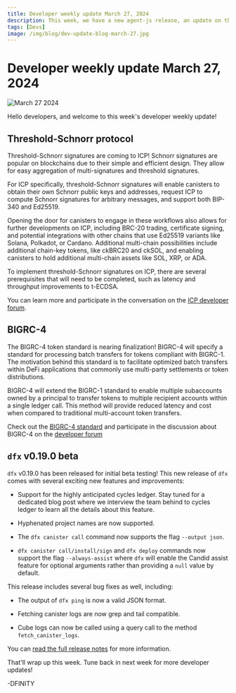 ```yaml
---
title: Developer weekly update March 27, 2024
description: This week, we have a new agent-js release, an update on the cycles ledger, and a sneak peek into React Native apps on ICP.
tags: [Devs]
image: /img/blog/dev-update-blog-march-27.jpg
---
```


# Developer weekly update March 27, 2024

![March 27 2024](../../static/img/blog/dev-update-blog-march-27.jpg)

Hello developers, and welcome to this week's developer weekly update!

## Threshold-Schnorr protocol

Threshold-Schnorr signatures are coming to ICP! Schnorr signatures are popular on blockchains due to their simple and efficient design. They allow for easy aggregation of multi-signatures and threshold signatures.

For ICP specifically, threshold-Schnorr signatures will enable canisters to obtain their own Schnorr public keys and addresses, request ICP to compute Schnorr signatures for arbitrary messages, and support both BIP-340 and Ed25519.

Opening the door for canisters to engage in these workflows also allows for further developments on ICP, including BRC-20 trading, certificate signing, and potential integrations with other chains that use Ed25519 variants like Solana, Polkadot, or Cardano. Additional multi-chain possibilities include additional chain-key tokens, like ckBRC20 and ckSOL, and enabling canisters to hold additional multi-chain assets like SOL, XRP, or ADA.

To implement threshold-Schnorr signatures on ICP, there are several prerequisites that will need to be completed, such as latency and throughput improvements to t-ECDSA.

You can learn more and participate in the conversation on the [ICP developer forum](https://forum.dfinity.org/t/threshold-schnorr-facilitating-brc-20-trading-solana-integration-certificate-signing-and-more/28993).

## BIGRC-4

The BIGRC-4 token standard is nearing finalization! BIGRC-4 will specify a standard for processing  batch transfers for tokens compliant with BIGRC-1. The motivation behind this standard is to facilitate optimized batch transfers within DeFi applications that commonly use multi-party settlements or token distributions.

BIGRC-4 will extend the BIGRC-1 standard to enable multiple subaccounts owned by a principal to transfer tokens to multiple recipient accounts within a single ledger call. This method will provide reduced latency and cost when compared to traditional multi-account token transfers.

Check out the [BIGRC-4 standard](https://github.com/skilesare/BIGRC/blob/main/ICRCs/BIGRC-4/BIGRC-4.md) and participate in the discussion about BIGRC-4 on the [developer forum](https://forum.dfinity.org/t/icrc4-batch-transfers-nearing-finalization-please-review/27395/2)

## `dfx` v0.19.0 beta

`dfx` v0.19.0 has been released for initial beta testing! This new release of `dfx` comes with several exciting new features and improvements:

- Support for the highly anticipated cycles ledger. Stay tuned for a dedicated blog post where we interview the team behind to cycles ledger to learn all the details about this feature.

- Hyphenated project names are now supported.

- The `dfx canister call` command now supports the flag `--output json`.

- `dfx canister call/install/sign` and `dfx deploy` commands now support the flag `--always-assist` where `dfx` will enable the Candid assist feature for optional arguments rather than providing a `null` value by default.

This release includes several bug fixes as well, including:

- The output of `dfx ping` is now a valid JSON format.

- Fetching canister logs are now grep and tail compatible.

- Cube logs can now be called using a query call to the method `fetch_canister_logs`.

You can [read the full release notes](https://github.com/dfinity/sdk/releases/tag/0.19.0-beta.0) for more information. 

That'll wrap up this week. Tune back in next week for more developer updates!

-DFINITY